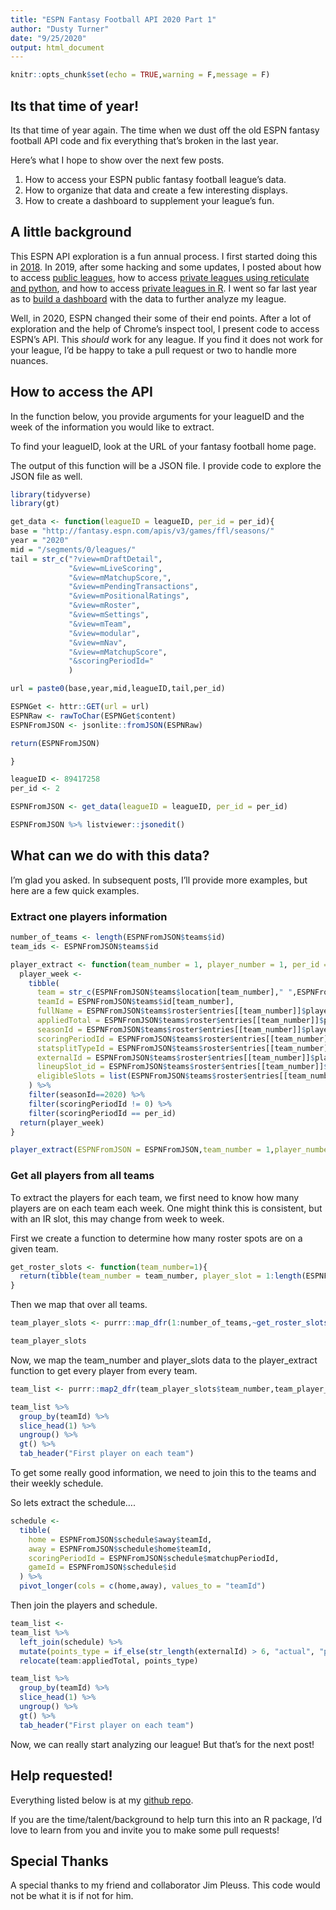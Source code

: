 ```yaml
---
title: "ESPN Fantasy Football API 2020 Part 1"
author: "Dusty Turner"
date: "9/25/2020"
output: html_document
---
```


```r
knitr::opts_chunk$set(echo = TRUE,warning = F,message = F)
```

## Its that time of year!

Its that time of year again.  The time when we dust off the old ESPN fantasy football API code and fix everything that's broken in the last year.  

Here's what I hope to show over the next few posts.

1. How to access your ESPN public fantasy football league's data.
2. How to organize that data and create a few interesting displays.
3. How to create a dashboard to supplement your league's fun.

## A little background

This ESPN API exploration is a fun annual process.  I first started doing this in [2018](https://www.dustysturner.com/post/espn-yahoo-api-navigation/).  In 2019, after some hacking and some updates, I posted about how to access [public leagues](https://www.dustysturner.com/post/espn-fantasy-football-v3-api-an-r-solution/), how to access [private leagues using reticulate and python](https://www.dustysturner.com/post/espn-fantasy-football-v3-api-for-private-leagues-python-through-r/), and how to access [private leagues in R](https://www.dustysturner.com/post/espn-fantasy-football-v3-api-for-private-leagues-an-r-solution-finally/).  I went so far last year as to [build a dashboard](https://www.dustysturner.com/post/fantasy-football-2019-analysis/) with the data to further analyze my league.

Well, in 2020, ESPN changed their some of their end points.  After a lot of exploration and the help of Chrome's inspect tool, I present code to access ESPN's API.  This *should* work for any league.  If you find it does not work for your league, I'd be happy to take a pull request or two to handle more nuances.

## How to access the API

In the function below, you provide arguments for your leagueID and the week of the information you would like to extract.

To find your leagueID, look at the URL of your fantasy football home page.

The output of this function will be a JSON file.  I provide code to explore the JSON file as well.  

```r
library(tidyverse)
library(gt)

get_data <- function(leagueID = leagueID, per_id = per_id){
base = "http://fantasy.espn.com/apis/v3/games/ffl/seasons/"
year = "2020"
mid = "/segments/0/leagues/"
tail = str_c("?view=mDraftDetail",
             "&view=mLiveScoring",
             "&view=mMatchupScore,",
             "&view=mPendingTransactions",
             "&view=mPositionalRatings",
             "&view=mRoster",
             "&view=mSettings",
             "&view=mTeam",
             "&view=modular",
             "&view=mNav",
             "&view=mMatchupScore",
             "&scoringPeriodId="
             )

url = paste0(base,year,mid,leagueID,tail,per_id)

ESPNGet <- httr::GET(url = url)
ESPNRaw <- rawToChar(ESPNGet$content)
ESPNFromJSON <- jsonlite::fromJSON(ESPNRaw)

return(ESPNFromJSON)

}

leagueID <- 89417258
per_id <- 2

ESPNFromJSON <- get_data(leagueID = leagueID, per_id = per_id)

ESPNFromJSON %>% listviewer::jsonedit()
```

## What can we do with this data?

I'm glad you asked.  In subsequent posts, I'll provide more examples, but here are a few quick examples.

### Extract one players information

```r

number_of_teams <- length(ESPNFromJSON$teams$id)
team_ids <- ESPNFromJSON$teams$id

player_extract <- function(team_number = 1, player_number = 1, per_id = per_id, ESPNFromJSON = ESPNFromJSON){
  player_week <-
    tibble(
      team = str_c(ESPNFromJSON$teams$location[team_number]," ",ESPNFromJSON$teams$nickname[team_number]),
      teamId = ESPNFromJSON$teams$id[team_number],
      fullName = ESPNFromJSON$teams$roster$entries[[team_number]]$playerPoolEntry$player$fullName[player_number],
      appliedTotal = ESPNFromJSON$teams$roster$entries[[team_number]]$playerPoolEntry$player$stats[[player_number]]$appliedTotal,
      seasonId = ESPNFromJSON$teams$roster$entries[[team_number]]$playerPoolEntry$player$stats[[player_number]]$seasonId,
      scoringPeriodId = ESPNFromJSON$teams$roster$entries[[team_number]]$playerPoolEntry$player$stats[[player_number]]$scoringPeriodId,
      statsplitTypeId = ESPNFromJSON$teams$roster$entries[[team_number]]$playerPoolEntry$player$stats[[player_number]]$statSplitTypeId,
      externalId = ESPNFromJSON$teams$roster$entries[[team_number]]$playerPoolEntry$player$stats[[player_number]]$externalId,
      lineupSlot_id = ESPNFromJSON$teams$roster$entries[[team_number]]$lineupSlotId[player_number],
      eligibleSlots = list(ESPNFromJSON$teams$roster$entries[[team_number]]$playerPoolEntry$player$eligibleSlots[[player_number]])
    ) %>%
    filter(seasonId==2020) %>%
    filter(scoringPeriodId != 0) %>%
    filter(scoringPeriodId == per_id)
  return(player_week)
}

player_extract(ESPNFromJSON = ESPNFromJSON,team_number = 1,player_number = 1,per_id = per_id) %>% gt()
```

### Get all players from all teams

To extract the players for each team, we first need to know how many players are on each team each week.  One might think this is consistent, but with an IR slot, this may change from week to week.

First we create a function to determine how many roster spots are on a given team.

```r
get_roster_slots <- function(team_number=1){
  return(tibble(team_number = team_number, player_slot = 1:length(ESPNFromJSON$teams$roster$entries[[team_number]]$playerPoolEntry$player$stats)))
}
```

Then we map that over all teams.

```r
team_player_slots <- purrr::map_dfr(1:number_of_teams,~get_roster_slots(team_number = .x))

team_player_slots
```

Now, we map the team_number and player_slots data to the player_extract function to get every player from every team. 

```r
team_list <- purrr::map2_dfr(team_player_slots$team_number,team_player_slots$player_slot, ~player_extract(ESPNFromJSON = ESPNFromJSON,team_number = .x,player_number = .y, per_id = per_id)) 

team_list %>% 
  group_by(teamId) %>% 
  slice_head(1) %>% 
  ungroup() %>% 
  gt() %>% 
  tab_header("First player on each team")
```

To get some really good information, we need to join this to the teams and their weekly schedule.

So lets extract the schedule....

```r
schedule <-
  tibble(
    home = ESPNFromJSON$schedule$away$teamId,
    away = ESPNFromJSON$schedule$home$teamId,
    scoringPeriodId = ESPNFromJSON$schedule$matchupPeriodId,
    gameId = ESPNFromJSON$schedule$id
  ) %>%
  pivot_longer(cols = c(home,away), values_to = "teamId")
```

Then join the players and schedule.

```r
team_list <-
team_list %>% 
  left_join(schedule) %>%
  mutate(points_type = if_else(str_length(externalId) > 6, "actual", "projected")) %>%
  relocate(team:appliedTotal, points_type)

team_list %>% 
  group_by(teamId) %>% 
  slice_head(1) %>% 
  ungroup() %>% 
  gt() %>% 
  tab_header("First player on each team")
```

Now, we can really start analyzing our league!  But that's for the next post!

## Help requested!

Everything listed below is at my [github repo](https://github.com/dusty-turner/fantasyfootball2020).  

If you are the time/talent/background to help turn this into an R package, I'd love to learn from you and invite you to make some pull requests!

## Special Thanks

A special thanks to my friend and collaborator Jim Pleuss.  This code would not be what it is if not for him. 